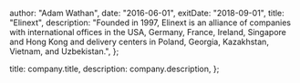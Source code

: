 
  author: "Adam Wathan",
  date: "2016-06-01",
  exitDate: "2018-09-01",
  title: "Elinext",
  description:
    "Founded in 1997, Elinext is an alliance of companies with international offices in the USA, Germany, France, Ireland, Singapore and Hong Kong and delivery centers in Poland, Georgia, Kazakhstan, Vietnam, and Uzbekistan.",
};

  title: company.title,
  description: company.description,
};

